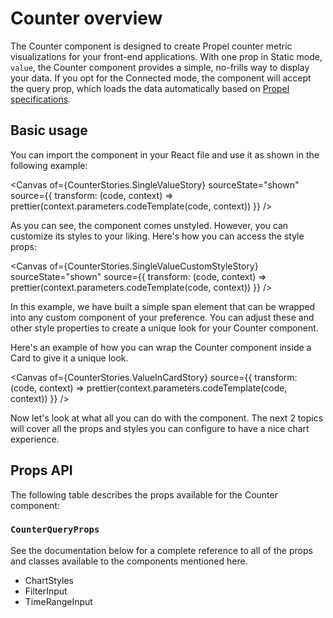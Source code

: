 
<Meta title="Components/Counter/Overview" of={CounterStories} />

# Counter overview

The Counter component is designed to create Propel counter metric visualizations for your front-end applications. With
one prop in Static mode, `value`, the Counter component provides a simple, no-frills way to display your data. If you
opt for the Connected mode, the component will accept the query prop, which loads the data automatically based on
[Propel specifications](https://studio.apollographql.com/graph/Propel-API/schema/reference/inputs/CounterInput?variant=production).

## Basic usage

You can import the component in your React file and use it as shown in the following example:

<Canvas
  of={CounterStories.SingleValueStory}
  sourceState="shown"
  source={{
    transform: (code, context) => prettier(context.parameters.codeTemplate(code, context))
  }}
/>

As you can see, the component comes unstyled. However, you can customize its styles to your liking. Here's how you can
access the style props:

<Canvas
  of={CounterStories.SingleValueCustomStyleStory}
  sourceState="shown"
  source={{
    transform: (code, context) => prettier(context.parameters.codeTemplate(code, context))
  }}
/>

In this example, we have built a simple span element that can be wrapped into any custom component of your preference.
You can adjust these and other style properties to create a unique look for your Counter component.

Here's an example of how you can wrap the Counter component inside a Card to give it a unique look.

<Canvas
  of={CounterStories.ValueInCardStory}
  source={{
    transform: (code, context) => prettier(context.parameters.codeTemplate(code, context))
  }}
/>

Now let's look at what all you can do with the component. The next 2 topics will cover all the props and styles you can
configure to have a nice chart experience.

## Props API

The following table describes the props available for the Counter component:

<ArgTypes of={CounterStories.SingleValueStory} sort="alpha" />

### `CounterQueryProps`

<ArgTypes of={CounterQueryPropsStories.Primary} sort="alpha" />

See the documentation below for a complete reference to all of the props and classes available to the components
mentioned here.

- <LinkTo kind="API/ChartStyles" story="overview">
    ChartStyles
  </LinkTo>
- <LinkTo kind="API/FilterInput" story="overview">
    FilterInput
  </LinkTo>
- <LinkTo kind="API/TimeRangeInput" story="overview">
    TimeRangeInput
  </LinkTo>
